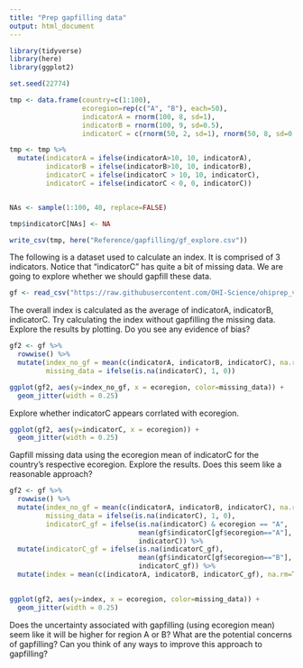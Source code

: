 ```yaml
---
title: "Prep gapfilling data"
output: html_document
---
```


```r
library(tidyverse)
library(here)
library(ggplot2)

set.seed(22774)

tmp <- data.frame(country=c(1:100), 
                  ecoregion=rep(c("A", "B"), each=50), 
                  indicatorA = rnorm(100, 8, sd=1), 
                  indicatorB = rnorm(100, 9, sd=0.5),
                  indicatorC = c(rnorm(50, 2, sd=1), rnorm(50, 8, sd=0.5)))

tmp <- tmp %>%
  mutate(indicatorA = ifelse(indicatorA>10, 10, indicatorA),
         indicatorB = ifelse(indicatorB>10, 10, indicatorB),
         indicatorC = ifelse(indicatorC > 10, 10, indicatorC),
         indicatorC = ifelse(indicatorC < 0, 0, indicatorC))


NAs <- sample(1:100, 40, replace=FALSE)

tmp$indicatorC[NAs] <- NA

write_csv(tmp, here("Reference/gapfilling/gf_explore.csv"))

```

The following is a dataset used to calculate an index. It is comprised of 3 indicators.  Notice that "indicatorC" has quite a bit of missing data. We are going to explore whether we should gapfill these data.

```r

gf <- read_csv("https://raw.githubusercontent.com/OHI-Science/ohiprep_v2022/gh-pages/Reference/gapfilling/gf_explore.csv")

```

The overall index is calculated as the average of indicatorA, indicatorB, indicatorC.
Try calculating the index without gapfilling the missing data. Explore the results by plotting. Do you see any evidence of bias?

```r

gf2 <- gf %>%
  rowwise() %>%
  mutate(index_no_gf = mean(c(indicatorA, indicatorB, indicatorC), na.rm=TRUE),
         missing_data = ifelse(is.na(indicatorC), 1, 0))

ggplot(gf2, aes(y=index_no_gf, x = ecoregion, color=missing_data)) + 
  geom_jitter(width = 0.25)

```

Explore whether indicatorC appears corrlated with ecoregion.

```r

ggplot(gf2, aes(y=indicatorC, x = ecoregion)) + 
  geom_jitter(width = 0.25)

```

Gapfill missing data using the ecoregion mean of indicatorC for the country's respective ecoregion. Explore the results. Does this seem like a reasonable approach?

```r

gf2 <- gf %>%
  rowwise() %>%
  mutate(index_no_gf = mean(c(indicatorA, indicatorB, indicatorC), na.rm=TRUE),
         missing_data = ifelse(is.na(indicatorC), 1, 0),
         indicatorC_gf = ifelse(is.na(indicatorC) & ecoregion == "A", 
                                mean(gf$indicatorC[gf$ecoregion=="A"], na.rm=TRUE),
                                indicatorC)) %>%
  mutate(indicatorC_gf = ifelse(is.na(indicatorC_gf),
                                mean(gf$indicatorC[gf$ecoregion=="B"], na.rm=TRUE),
                                indicatorC_gf)) %>%
  mutate(index = mean(c(indicatorA, indicatorB, indicatorC_gf), na.rm=TRUE))
  

ggplot(gf2, aes(y=index, x = ecoregion, color=missing_data)) + 
  geom_jitter(width = 0.25)

```


Does the uncertainty associated with gapfilling (using ecoregion mean) seem like it will be higher for region A or B? What are the potential concerns of gapfilling? Can you think of any ways to improve this approach to gapfilling?